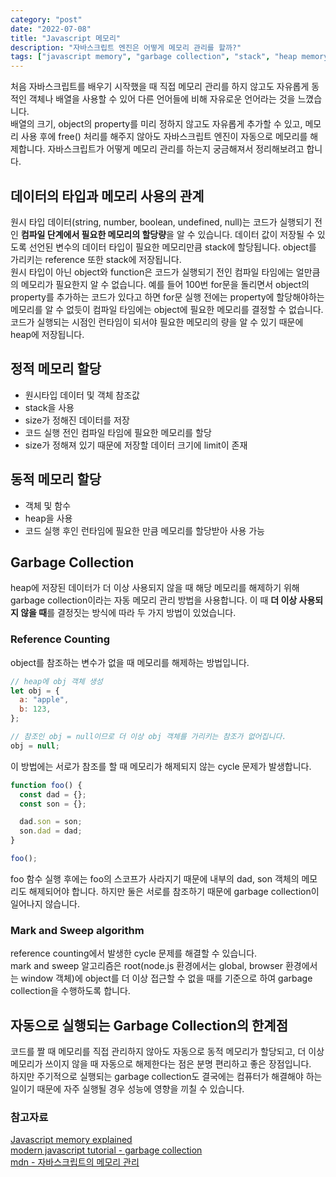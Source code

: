 ```yaml
---
category: "post"
date: "2022-07-08"
title: "Javascript 메모리"
description: "자바스크립트 엔진은 어떻게 메모리 관리를 할까?"
tags: ["javascript memory", "garbage collection", "stack", "heap memory"]
---
```


처음 자바스크립트를 배우기 시작했을 때 직접 메모리 관리를 하지 않고도 자유롭게 동적인 객체나 배열을 사용할 수 있어 다른 언어들에 비해 자유로운 언어라는 것을 느꼈습니다.<br/>
배열의 크기, object의 property를 미리 정하지 않고도 자유롭게 추가할 수 있고, 메모리 사용 후에 free() 처리를 해주지 않아도 자바스크립트 엔진이 자동으로 메모리를 해제합니다. 자바스크립트가 어떻게 메모리 관리를 하는지 궁금해져서 정리해보려고 합니다.<br/>

## 데이터의 타입과 메모리 사용의 관계

원시 타입 데이터(string, number, boolean, undefined, null)는 코드가 실행되기 전인 **컴파일 단계에서 필요한 메모리의 할당량**을 알 수 있습니다. 데이터 값이 저장될 수 있도록 선언된 변수의 데이터 타입이 필요한 메모리만큼 stack에 할당됩니다. object를 가리키는 reference 또한 stack에 저장됩니다.<br/>
원시 타입이 아닌 object와 function은 코드가 실행되기 전인 컴파일 타임에는 얼만큼의 메모리가 필요한지 알 수 없습니다. 예를 들어 100번 for문을 돌리면서 object의 property를 추가하는 코드가 있다고 하면 for문 실행 전에는 property에 할당해야하는 메모리를 알 수 없듯이 컴파일 타임에는 object에 필요한 메모리를 결정할 수 없습니다. 코드가 실행되는 시점인 런타임이 되서야 필요한 메모리의 량을 알 수 있기 때문에 heap에 저장됩니다.<br/>

## 정적 메모리 할당

- 원시타입 데이터 및 객체 참조값
- stack을 사용
- size가 정해진 데이터를 저장
- 코드 실행 전인 컴파일 타임에 필요한 메모리를 할당
- size가 정해져 있기 때문에 저장할 데이터 크기에 limit이 존재

## 동적 메모리 할당

- 객체 및 함수
- heap을 사용
- 코드 실행 후인 런타임에 필요한 만큼 메모리를 할당받아 사용 가능

## Garbage Collection

heap에 저장된 데이터가 더 이상 사용되지 않을 때 해당 메모리를 해제하기 위해 garbage collection이라는 자동 메모리 관리 방법을 사용합니다. 이 때 **더 이상 사용되지 않을 때**를 결정짓는 방식에 따라 두 가지 방법이 있었습니다.<br/>

### Reference Counting

object를 참조하는 변수가 없을 때 메모리를 해제하는 방법입니다.<br/>

```javascript
// heap에 obj 객체 생성
let obj = {
  a: "apple",
  b: 123,
};

// 참조인 obj = null이므로 더 이상 obj 객체를 가리키는 참조가 없어집니다.
obj = null;
```

이 방법에는 서로가 참조를 할 때 메모리가 해제되지 않는 cycle 문제가 발생합니다.<br/>

```javascript
function foo() {
  const dad = {};
  const son = {};

  dad.son = son;
  son.dad = dad;
}

foo();
```

foo 함수 실행 후에는 foo의 스코프가 사라지기 때문에 내부의 dad, son 객체의 메모리도 해제되어야 합니다. 하지만 둘은 서로를 참조하기 때문에 garbage collection이 일어나지 않습니다.<br/>

### Mark and Sweep algorithm

reference counting에서 발생한 cycle 문제를 해결할 수 있습니다.<br/>
mark and sweep 알고리즘은 root(node.js 환경에서는 global, browser 환경에서는 window 객체)에 object를 더 이상 접근할 수 없을 때를 기준으로 하여 garbage collection을 수행하도록 합니다.<br/>

## 자동으로 실행되는 Garbage Collection의 한계점

코드를 짤 때 메모리를 직접 관리하지 않아도 자동으로 동적 메모리가 할당되고, 더 이상 메모리가 쓰이지 않을 때 자동으로 해제한다는 점은 분명 편리하고 좋은 장점입니다.<br/>
하지만 주기적으로 실행되는 garbage collection도 결국에는 컴퓨터가 해결해야 하는 일이기 때문에 자주 실행될 경우 성능에 영향을 끼칠 수 있습니다.<br/>

### 참고자료

[Javascript memory explained](https://felixgerschau.com/javascript-memory-management/)<br/>
[modern javascript tutorial - garbage collection](https://javascript.info/garbage-collection)<br/>
[mdn - 자바스크립트의 메모리 관리](https://developer.mozilla.org/ko/docs/Web/JavaScript/Memory_Management)<br/>
